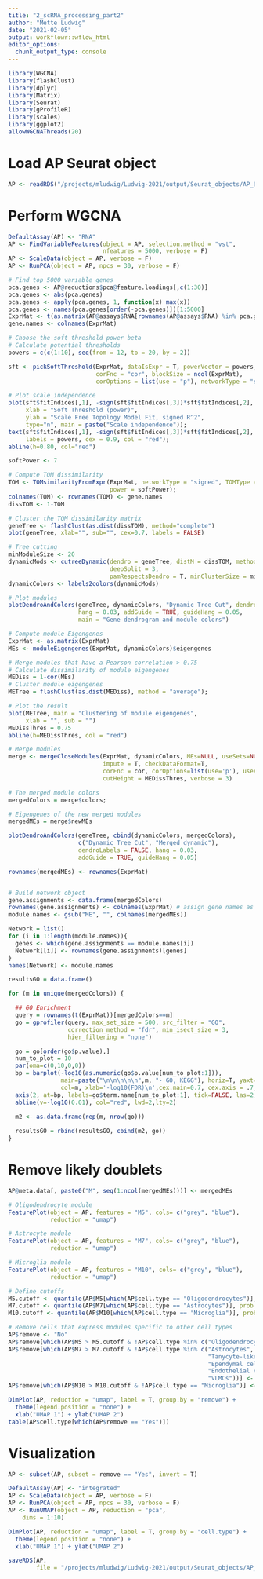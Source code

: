 ```yaml
---
title: "2_scRNA_processing_part2"
author: "Mette Ludwig"
date: "2021-02-05"
output: workflowr::wflow_html
editor_options:
  chunk_output_type: console
---
```


```r
library(WGCNA)
library(flashClust)
library(dplyr)
library(Matrix)
library(Seurat)
library(gProfileR)
library(scales)
library(ggplot2)
allowWGCNAThreads(20)
```

# Load AP Seurat object
```r
AP <- readRDS("/projects/mludwig/Ludwig-2021/output/Seurat_objects/AP_Seurat_obj_tmp1.rds")
```

# Perform WGCNA 
```r
DefaultAssay(AP) <- "RNA"
AP <- FindVariableFeatures(object = AP, selection.method = "vst", 
                           nfeatures = 5000, verbose = F)
AP <- ScaleData(object = AP, verbose = F) 
AP <- RunPCA(object = AP, npcs = 30, verbose = F)
```

```r
# Find top 5000 variable genes
pca.genes <- AP@reductions$pca@feature.loadings[,c(1:30)]
pca.genes <- abs(pca.genes)
pca.genes <- apply(pca.genes, 1, function(x) max(x))
pca.genes <- names(pca.genes[order(-pca.genes)])[1:5000]
ExprMat <- t(as.matrix(AP@assays$RNA[rownames(AP@assays$RNA) %in% pca.genes,]))
gene.names <- colnames(ExprMat)
```

```r
# Choose the soft threshold power beta
# Calculate potential thresholds
powers = c(c(1:10), seq(from = 12, to = 20, by = 2))

sft <- pickSoftThreshold(ExprMat, dataIsExpr = T, powerVector = powers, 
                         corFnc = "cor", blockSize = ncol(ExprMat),
                         corOptions = list(use = "p"), networkType = "signed")

# Plot scale independence
plot(sft$fitIndices[,1], -sign(sft$fitIndices[,3])*sft$fitIndices[,2], 
     xlab = "Soft Threshold (power)",
     ylab = "Scale Free Topology Model Fit, signed R^2", 
     type="n", main = paste("Scale independence"));
text(sft$fitIndices[,1], -sign(sft$fitIndices[,3])*sft$fitIndices[,2], 
     labels = powers, cex = 0.9, col = "red");
abline(h=0.80, col="red")
```


```r
softPower <- 7

# Compute TOM dissimilarity 
TOM <- TOMsimilarityFromExpr(ExprMat, networkType = "signed", TOMType = "signed", 
                             power = softPower);
colnames(TOM) <- rownames(TOM) <- gene.names
dissTOM <- 1-TOM

# Cluster the TOM dissimilarity matrix
geneTree <- flashClust(as.dist(dissTOM), method="complete") 
plot(geneTree, xlab="", sub="", cex=0.7, labels = FALSE)

# Tree cutting
minModuleSize <- 20
dynamicMods <- cutreeDynamic(dendro = geneTree, distM = dissTOM, method = "hybrid", 
                             deepSplit = 3, 
                             pamRespectsDendro = T, minClusterSize = minModuleSize)
dynamicColors <- labels2colors(dynamicMods) 

# Plot modules
plotDendroAndColors(geneTree, dynamicColors, "Dynamic Tree Cut", dendroLabels = FALSE, 
                    hang = 0.03, addGuide = TRUE, guideHang = 0.05, 
                    main = "Gene dendrogram and module colors") 

# Compute module Eigengenes
ExprMat <- as.matrix(ExprMat) 
MEs <- moduleEigengenes(ExprMat, dynamicColors)$eigengenes  

# Merge modules that have a Pearson correlation > 0.75
# Calculate dissimilarity of module eigengenes
MEDiss = 1-cor(MEs)
# Cluster module eigengenes
METree = flashClust(as.dist(MEDiss), method = "average");

# Plot the result
plot(METree, main = "Clustering of module eigengenes",
     xlab = "", sub = "")
MEDissThres = 0.75
abline(h=MEDissThres, col = "red")

# Merge modules
merge <- mergeCloseModules(ExprMat, dynamicColors, MEs=NULL, useSets=NULL, 
                           impute = T, checkDataFormat=T, 
                           corFnc = cor, corOptions=list(use='p'), useAbs = F, 
                           cutHeight = MEDissThres, verbose = 3)

# The merged module colors
mergedColors = merge$colors;

# Eigengenes of the new merged modules
mergedMEs = merge$newMEs

plotDendroAndColors(geneTree, cbind(dynamicColors, mergedColors),
                    c("Dynamic Tree Cut", "Merged dynamic"),
                    dendroLabels = FALSE, hang = 0.03,
                    addGuide = TRUE, guideHang = 0.05)

rownames(mergedMEs) <- rownames(ExprMat) 


# Build network object 
gene.assignments <- data.frame(mergedColors)
rownames(gene.assignments) <- colnames(ExprMat) # assign gene names as row names
module.names <- gsub("ME", "", colnames(mergedMEs)) 

Network = list() 
for (i in 1:length(module.names)){
  genes <- which(gene.assignments == module.names[i])
  Network[[i]] <- rownames(gene.assignments)[genes]
}
names(Network) <- module.names
```

```r
resultsGO = data.frame()

for (m in unique(mergedColors)) {

  ## GO Enrichment
  query = rownames(t(ExprMat))[mergedColors==m]
  go = gprofiler(query, max_set_size = 500, src_filter = "GO", 
                 correction_method = "fdr", min_isect_size = 3,
                 hier_filtering = "none")

  go = go[order(go$p.value),]
  num_to_plot = 10
  par(oma=c(0,10,0,0))
  bp = barplot(-log10(as.numeric(go$p.value[num_to_plot:1])),
               main=paste("\n\n\n\n\n",m, "- GO, KEGG"), horiz=T, yaxt='n',
               col=m, xlab='-log10(FDR)\n',cex.main=0.7, cex.axis = .7, xlim = c(0,80))
  axis(2, at=bp, labels=go$term.name[num_to_plot:1], tick=FALSE, las=2, cex.axis=.8);
  abline(v=-log10(0.01), col="red", lwd=2,lty=2)
  
  m2 <- as.data.frame(rep(m, nrow(go)))

  resultsGO = rbind(resultsGO, cbind(m2, go))
}
```

# Remove likely doublets 
```r
AP@meta.data[, paste0("M", seq(1:ncol(mergedMEs)))] <- mergedMEs

# Oligodendrocyte module
FeaturePlot(object = AP, features = "M5", cols= c("grey", "blue"), 
            reduction = "umap")

# Astrocyte module
FeaturePlot(object = AP, features = "M7", cols= c("grey", "blue"), 
            reduction = "umap")

# Microglia module
FeaturePlot(object = AP, features = "M10", cols= c("grey", "blue"), 
            reduction = "umap")
```

```r
# Define cutoffs 
M5.cutoff <- quantile(AP$M5[which(AP$cell.type == "Oligodendrocytes")], prob = 0.05)
M7.cutoff <- quantile(AP$M7[which(AP$cell.type == "Astrocytes")], prob = 0.05)
M10.cutoff <- quantile(AP$M10[which(AP$cell.type == "Microglia")], prob = 0.05)

# Remove cells that express modules specific to other cell types
AP$remove <- "No"
AP$remove[which(AP$M5 > M5.cutoff & !AP$cell.type %in% c("Oligodendrocytes", "OPCs"))] <- "Yes"
AP$remove[which(AP$M7 > M7.cutoff & !AP$cell.type %in% c("Astrocytes", 
                                                         "Tanycyte-like cells", 
                                                         "Ependymal cells", 
                                                         "Endothelial cells",
                                                         "VLMCs"))] <- "Yes"
AP$remove[which(AP$M10 > M10.cutoff & !AP$cell.type == "Microglia")] <- "Yes"

DimPlot(AP, reduction = "umap", label = T, group.by = "remove") + 
  theme(legend.position = "none") +
  xlab("UMAP 1") + ylab("UMAP 2")
table(AP$cell.type[which(AP$remove == "Yes")])
```

# Visualization
```r
AP <- subset(AP, subset = remove == "Yes", invert = T)

DefaultAssay(AP) <- "integrated"
AP <- ScaleData(object = AP, verbose = F) 
AP <- RunPCA(object = AP, npcs = 30, verbose = F)
AP <- RunUMAP(object = AP, reduction = "pca", 
    dims = 1:10)

DimPlot(AP, reduction = "umap", label = T, group.by = "cell.type") + 
  theme(legend.position = "none") +
  xlab("UMAP 1") + ylab("UMAP 2")
```

```r
saveRDS(AP, 
        file = "/projects/mludwig/Ludwig-2021/output/Seurat_objects/AP_Seurat_obj_tmp2.rds")
```


